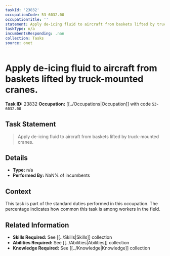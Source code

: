 ```yaml
---
taskId: '23832'
occupationCode: 53-6032.00
occupationTitle: ''
statement: Apply de-icing fluid to aircraft from baskets lifted by truck-mounted cranes.
taskType: n/a
incumbentsResponding: .nan
collection: Tasks
source: onet
---
```

# Apply de-icing fluid to aircraft from baskets lifted by truck-mounted cranes.

**Task ID:** 23832
**Occupation:** [[../Occupations|Occupation]] with code `53-6032.00`

## Task Statement

> Apply de-icing fluid to aircraft from baskets lifted by truck-mounted cranes.

## Details

- **Type:** n/a
- **Performed By:** NaN% of incumbents

## Context

This task is part of the standard duties performed in this occupation. The percentage indicates how common this task is among workers in the field.

## Related Information

- **Skills Required:** See [[../Skills|Skills]] collection
- **Abilities Required:** See [[../Abilities|Abilities]] collection
- **Knowledge Required:** See [[../Knowledge|Knowledge]] collection
